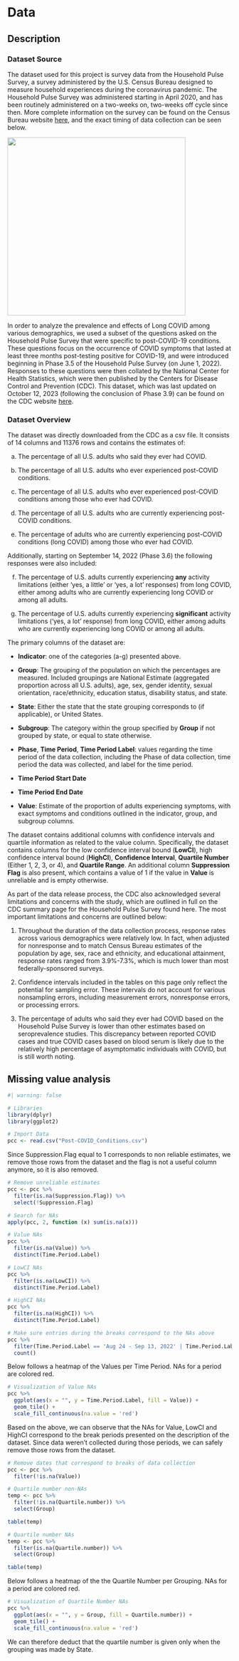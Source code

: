 # Data

## Description

### Dataset Source

The dataset used for this project is survey data from the Household Pulse Survey, a survey administered by the U.S. Census Bureau designed to measure household experiences during the coronavirus pandemic. The Household Pulse Survey was administered starting in April 2020, and has been routinely administered on a two-weeks on, two-weeks off cycle since then. More complete information on the survey can be found on the Census Bureau website [here](https://www.census.gov/data/experimental-data-products/household-pulse-survey.html), and the exact timing of data collection can be seen below.

![](data-collection-periods.png){fig-align="center" width="400"}

In order to analyze the prevalence and effects of Long COVID among various demographics, we used a subset of the questions asked on the Household Pulse Survey that were specific to post-COVID-19 conditions. These questions focus on the occurrence of COVID symptoms that lasted at least three months post-testing positive for COVID-19, and were introduced beginning in Phase 3.5 of the Household Pulse Survey (on June 1, 2022). Responses to these questions were then collated by the National Center for Health Statistics, which were then published by the Centers for Disease Control and Prevention (CDC). This dataset, which was last updated on October 12, 2023 (following the conclusion of Phase 3.9) can be found on the CDC website [here](https://data.cdc.gov/NCHS/Post-COVID-Conditions/gsea-w83j).

### Dataset Overview

The dataset was directly downloaded from the CDC as a csv file. It consists of 14 columns and 11376 rows and contains the estimates of:

a.  The percentage of all U.S. adults who said they ever had COVID.

b.  The percentage of all U.S. adults who ever experienced post-COVID conditions.

c.  The percentage of all U.S. adults who ever experienced post-COVID conditions among those who ever had COVID.

d.  The percentage of all U.S. adults who are currently experiencing post-COVID conditions.

e.  The percentage of adults who are currently experiencing post-COVID conditions (long COVID) among those who ever had COVID.

Additionally, starting on September 14, 2022 (Phase 3.6) the following responses were also included:

f.  The percentage of U.S. adults currently experiencing **any** activity limitations (either 'yes, a little' or 'yes, a lot' responses) from long COVID, either among adults who are currently experiencing long COVID or among all adults.

g.  The percentage of U.S. adults currently experiencing **significant** activity limitations ('yes, a lot' response) from long COVID, either among adults who are currently experiencing long COVID or among all adults.

The primary columns of the dataset are:

-   **Indicator**: one of the categories (a-g) presented above.

-   **Group**: The grouping of the population on which the percentages are measured. Included groupings are National Estimate (aggregated proportion across all U.S. adults), age, sex, gender identity, sexual orientation, race/ethnicity, education status, disability status, and state.

-   **State**: Either the state that the state grouping corresponds to (if applicable), or United States.

-   **Subgroup**: The category within the group specified by **Group** if not grouped by state, or equal to state otherwise.

-   **Phase**, **Time Period**, **Time Period Label**: values regarding the time period of the data collection, including the Phase of data collection, time period the data was collected, and label for the time period.

-   **Time Period Start Date**

-   **Time Period End Date**

-   **Value**: Estimate of the proportion of adults experiencing symptoms, with exact symptoms and conditions outlined in the indicator, group, and subgroup columns.

The dataset contains additional columns with confidence intervals and quartile information as related to the value column. Specifically, the dataset contains columns for the low confidence interval bound (**LowCl**), high confidence interval bound (**HighCl**), **Confidence Interval**, **Quartile Number** (Either 1, 2, 3, or 4), and **Quartile Range**. An additional column **Suppression Flag** is also present, which contains a value of 1 if the value in **Value** is unreliable and is empty otherwise. 

As part of the data release process, the CDC also acknowledged several limitations and concerns with the study, which are outlined in full on the CDC summary page for the Household Pulse Survey found here. The most important limitations and concerns are outlined below:

1.  Throughout the duration of the data collection process, response rates across various demographics were relatively low. In fact, when adjusted for nonresponse and to match Census Bureau estimates of the population by age, sex, race and ethnicity, and educational attainment, response rates ranged from 3.9%-7.3%, which is much lower than most federally-sponsored surveys.

2.  Confidence intervals included in the tables on this page only reflect the potential for sampling error. These intervals do not account for various nonsampling errors, including measurement errors, nonresponse errors, or processing errors. 

3.  The percentage of adults who said they ever had COVID based on the Household Pulse Survey is lower than other estimates based on seroprevalence studies. This discrepancy between reported COVID cases and true COVID cases based on blood serum is likely due to the relatively high percentage of asymptomatic individuals with COVID, but is still worth noting.

## Missing value analysis

```r
#| warning: false

# Libraries
library(dplyr)
library(ggplot2)
```

```r
# Import Data
pcc <- read.csv("Post-COVID_Conditions.csv")
```

Since Suppression.Flag equal to 1 corresponds to non reliable estimates, we remove those rows from the dataset and the flag is not a useful column anymore, so it is also removed.

```r
# Remove unreliable estimates
pcc <- pcc %>%
  filter(is.na(Suppression.Flag)) %>%
  select(!Suppression.Flag)

# Search for NAs
apply(pcc, 2, function (x) sum(is.na(x)))
```

```r
# Value NAs
pcc %>%
  filter(is.na(Value)) %>%
  distinct(Time.Period.Label)

# LowCI NAs
pcc %>%
  filter(is.na(LowCI)) %>%
  distinct(Time.Period.Label)

# HighCI NAs
pcc %>%
  filter(is.na(HighCI)) %>%
  distinct(Time.Period.Label)

# Make sure entries during the breaks correspond to the NAs above
pcc %>%
  filter(Time.Period.Label == 'Aug 24 - Sep 13, 2022' | Time.Period.Label == 'Nov 30 - Dec 8, 2022') %>%
  count()
```

Below follows a heatmap of the Values per Time Period. NAs for a period are colored red.

```r
# Visualization of Value NAs
pcc %>%
  ggplot(aes(x = "", y = Time.Period.Label, fill = Value)) +
  geom_tile() +
  scale_fill_continuous(na.value = 'red')
```

Based on the above, we can observe that the NAs for Value, LowCI and HighCI correspond to the break periods presented on the description of the dataset. Since data weren't collected during those periods, we can safely remove those rows from the dataset.

```r
# Remove dates that correspond to breaks of data collection
pcc <- pcc %>%
  filter(!is.na(Value))
```

```r
# Quartile number non-NAs
temp <- pcc %>%
  filter(!is.na(Quartile.number)) %>%
  select(Group)

table(temp)
```

```r
# Quartile number NAs
temp <- pcc %>%
  filter(is.na(Quartile.number)) %>%
  select(Group)

table(temp)
```

Below follows a heatmap of the the Quartile Number per Grouping. NAs for a period are colored red.

```r
# Visualization of Quartile Number NAs
pcc %>%
  ggplot(aes(x = "", y = Group, fill = Quartile.number)) +
  geom_tile() +
  scale_fill_continuous(na.value = 'red')
```

We can therefore deduct that the quartile number is given only when the grouping was made by State.
